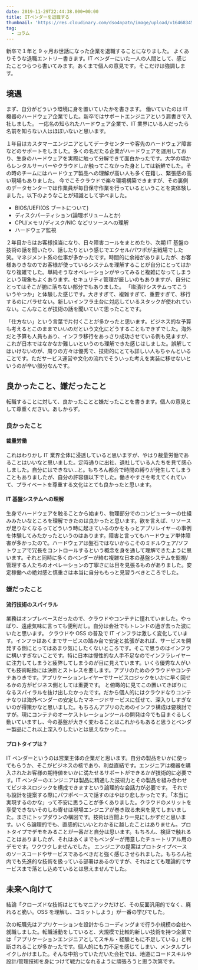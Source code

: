 ```yaml
---
date: 2019-11-29T22:44:38.000+00:00
title: ITベンダーを退職する
thumbnail: 'https://res.cloudinary.com/dso4npatn/image/upload/v1646834503/media/blog/thumbnail/IT%E3%83%98%E3%82%99%E3%83%B3%E3%82%BF%E3%82%99%E3%83%BC%E3%82%92%E9%80%80%E8%81%B7%E3%81%99%E3%82%8B_peazkm.png'
tag:
  - コラム
---
```


新卒で１年と 9 ヶ月お世話になった企業を退職することになりました。
よくありそうな退職エントリー書きます。IT ベンダーにいた一人の人間として、感じたことつらつら書いてみます。あくまで個人の意見です。そこだけは強調します。

## 境遇

まず、自分がどういう環境に身を置いていたかを書きます。
働いていたのは IT 機器のハードウェア企業でした。新卒ではサポートエンジニアという肩書きで入社しました。
一応名の知られたハードウェア企業で、IT 業界にいる人だったら名前を知らない人はほぼいないと思います。

１年目はカスタマーエンジニアとしてデータセンターや客先のハードウェア障害などのサポートをしました。多くの名だたる企業がハードウェアを運用しており、生身のハードウェアを実際に触って分解できて面白かったです。大学の頃からレンタルサーバーやクラウドしか触ってこなかった身としては新鮮でした。その時のチームにはハードウェア製品への理解が高い人も多く在籍し、緊張感の高い現場もありました。
今でこそクラウドで楽々環境構築できますが、その裏側のデータセンターでは作業員が毎日保守作業を行っているということを実体験しました。以下のようなことが知識として学べました。

- BIOS/UEFI(OS ブートについて)
- ディスクパーティション(論理ボリュームとか)
- CPU/メモリ/ディスク/NIC などリソースへの理解
- ハードウェア監視

２年目からはお客様担当になり、日々障害コールをまとめたり、次期 IT 基盤の技術の話を聞いたり、話したりという感じでエクセル/パワポが主戦場でした笑。マネジメント系の仕事が多かったです。時間的に余裕がありましたが、お客様ありきなのでお客様が使っているシステムを理解することが自分にとってはかなり複雑でした。単純そうなオペレーションがやってみると複雑になってしまうという現象もよくあります。セキュリティ管理が厳しいのもありますが、自分にとってはそこが腑に落ちない部分でもありました。
「塩漬けシステムってこういうやつか」と体験した感じです。大きすぎて、複雑すぎて、重要すぎて、移行するのにバラせない。新しいインフラ土台に対応しているスタックが使われていない。こんなことが技術の話を聞いていて思ったことです。

「仕方ない」という言葉で片付くことが多かったと思います。ビジネス的な予算も考えるとこのままでいいのだという文化にどうすることもできずでした。海外だと予算も人員もあり、インフラ移行をあっさり成功させている例も見ますが、これが日本ではなかなか難しいというのも理解できた感じはしました。誤解してはいけないのが、周りの方々は優秀で、技術的にとても詳しい人もちゃんといることです。ただサービス運営や文化の流れでそういった考えを実装に移せないというのが辛い部分なんです。

## 良かったこと、嫌だったこと

転職することに対して、良かったことと嫌だったことを書きます。個人の意見として尊重ください。あしからず。

### 良かったこと

#### 裁量労働

これはわりかし IT 業界全体に浸透していると思いますが、やはり裁量労働であることはいいなと思いました。定時通りに出社、退社している人たちを見て感心しました。自分にはできない...と。もちろん都合で時間の縛りが発生してしまうこともありましたが、自分の許容値以下でした。働きやすさを考えてくれていて、プライベートを尊重する文化はとても良かったと思います。

#### IT 基盤システムへの理解

生身でハードウェアを触ることから始まり、物理部分でのコンピューターの仕組みみたいなところを理解できたのは良かったと思います。欲を言えば、リソースが足りなくなるってどういう時に起きているのかをもっとアプリレイヤーの事例を体験してみたかったというのはあります。障害と言ってもハードウェア単体障害が多かったので。ハードウェアは盤石ではないからこそのミドルウェア/ソフトウェアで冗長をコントロールするという概念を身を通して理解できたように思います。それと同時に多くのベンダーが絡む複雑な日本の基盤システムを監視/管理する人たちのオペレーションの丁寧さには目を見張るものがありました。安定稼働への絶対感と慎重さは本当に自分ももっと見習うべきところでした。

### 嫌だったこと

#### 流行技術のスパイラル

業務はオンプレベースだったので、クラウドやコンテナに憧れていました。やっぱり、遠慮気味に言っても便利だし。自分は会社でもトレンドの過ぎ去った波にいたと思います。
クラウドや OSS の普及で IT インフラは激しく変化しています。インフラはあくまでサービスの踏み台で安定と拡張があれば、サービスを開発する側にとってはあまり気にしたくないところです。そこで思うのはインフラに構いすぎないことです。特に日本は慢性的な人手不足なのでインフラレイヤーに注力してしまうと疲弊してしまうのが目に見えています。いくら優秀な人がいても技術転換には決断とストレスを要します。アプリのためのクラウドやコンテナありきです。アプリケーションレイヤーでサービスロジックをいかに早く回せるかの方がビジネス側としては重要です。
と俯瞰的に見てこの置いてきぼりになるスパイラルを抜け出したかったです。だから個人的にはクラウドなりコンテナなりは海外ベンダーの安定したマネージドサービスに任せて、深入りしすぎないのが得策かなと思いました。もちろんアプリのためのインフラ構成は要検討ですが。現にコンテナのオーケストレーションツールの開発は今でも目まぐるしく動いていますし、今の基盤が大きく変わることはこれからもあると思うとベンダー製品にこれ以上深入りしたいとは思えなかった...。

#### プロトタイプは？

IT ベンダーというのは営業主体の企業だと思います。自分の製品をいかに使ってもらうか、そこがビジネスの核であり、利益直結です。エンジニアは機器を購入されたお客様の期待値をいかに満たせるサポートができるかが技術的に必要です。IT ベンダーのエンジニアは製品に精通した技術力とその製品を組み合わせてビジネスロジックを構成できますという論理的な会話力が必要です。
それでも設計を提案する際にパワポベースで話すのはやはり悲しかったです。「本当に実現するのかな」って不安に思うことが多くありました。クラウドのメリットを享受できないそのしわ寄せは現場エンジニアが巻き取る未来を見てしまいました。まさにトップダウンの構図です。技術は百聞より一見にしかずだと思います。いくら論理的でも、直感的にいいとわかるに越したことはありません。プロトタイプでデモをみることが一番だと自分は思います。もちろん、検証で触れることはありましたが、それはあくまでもベンダーが用意したチュートリアル用のデモです。ワクワクしませんでした。
エンジニアの提案はプロトタイプベースのソースコードやサービスであるべきだと強く感じさせられました。もちろん社内でも先進的な技術を扱っている部署はあるのですが、それはとても理論的でサービスまで落とし込めているとは思えませんでした。

## 未来へ向けて

結論「クローズドな技術はとてもマニアックだけど、その反面汎用的でなく、廃れると脆い。OSS を理解し、コミットしよう」が一番の学びでした。

次の転職先はアプリケーションを設計からコーディングまで行う小規模の会社へ就職しました。転職活動をしていると、大規模で比較的新しい技術を持つ企業では「アプリケーションエンジニアとしてスキル・経験ともに不足している」と判断されることが多かったです。個人的にも力不足を感じてしまい、メンタルブレイクしかけました。そんな中拾っていただいた会社では、地道にコードスキルや設計/管理技術を身につけて戦力になれるように頑張ろうと思う次第です。
